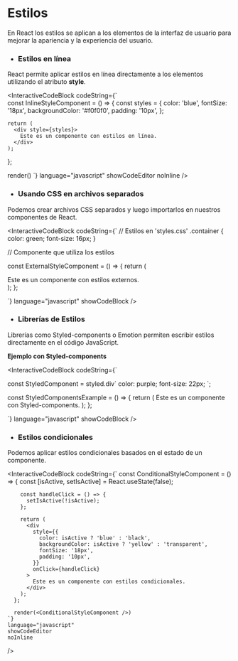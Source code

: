
# Estilos

En React los estilos se aplican a los elementos de la interfaz de usuario para mejorar la apariencia y la experiencia del usuario. 

- ### Estilos en línea

React permite aplicar estilos en línea directamente a los elementos utilizando el atributo **style**.

<InteractiveCodeBlock codeString={`  
  const InlineStyleComponent = () => {
    const styles = {
      color: 'blue',
      fontSize: '18px',
      backgroundColor: '#f0f0f0',
      padding: '10px',
    };

    return (
      <div style={styles}>
        Este es un componente con estilos en línea.
      </div>
    );
  };

  render(<InlineStyleComponent />)
`} 
language="javascript" 
showCodeEditor
noInline
/>

- ### Usando CSS en archivos separados

Podemos crear archivos CSS separados y luego importarlos en nuestros componentes de React.


<InteractiveCodeBlock codeString={`
// Estilos en 'styles.css'
.container {
  color: green;
  font-size: 16px;
}

// Componente que utiliza los estilos

const ExternalStyleComponent = () => {
  return (
    <div className="container">
      Este es un componente con estilos externos.
    </div>
  );
};

`} 
language="javascript" 
showCodeBlock
/>

- ### Librerías de Estilos

Librerías como Styled-components o Emotion permiten escribir estilos directamente en el código JavaScript.

**Ejemplo con Styled-components**

<InteractiveCodeBlock codeString={`

  const StyledComponent = styled.div\`
    color: purple;
    font-size: 22px;
  \`;

  const StyledComponentsExample = () => {
    return (
      <StyledComponent>
        Este es un componente con Styled-components.
      </StyledComponent>
    );
  };

`} 
language="javascript" 
showCodeBlock
/>

- ### Estilos condicionales

Podemos aplicar estilos condicionales basados en el estado de un componente.

 <InteractiveCodeBlock
    codeString={`
        const ConditionalStyleComponent = () => {
        const [isActive, setIsActive] =  React.useState(false);

        const handleClick = () => {
          setIsActive(!isActive);
        };

        return (
          <div
            style={{
              color: isActive ? 'blue' : 'black',
              backgroundColor: isActive ? 'yellow' : 'transparent',
              fontSize: '18px',
              padding: '10px',
            }}
            onClick={handleClick}
          >
            Este es un componente con estilos condicionales.
          </div>
        );
      };

      render(<ConditionalStyleComponent />)
    `}
    language="javascript"
    showCodeEditor
    noInline
  />